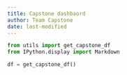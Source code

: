 ```yaml
---
title: Capstone dashbaord
author: Team Capstone
date: last-modified
---
```


```python
from utils import get_capstone_df
from IPython.display import Markdown

df = get_capstone_df()


```
